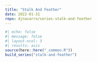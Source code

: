 ```yaml
---
title: "Stalk And Feather"
date: 2022-01-31
repo: djnavarro/series-stalk-and-feather
---
```

  
```r
#| echo: false
#| message: false
#| layout-ncol: 3
#| results: asis
source(here::here("_common.R"))
build_series("stalk-and-feather")
```
